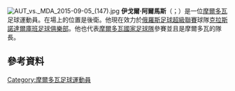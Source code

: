 [[File:AUT_vs._MDA_2015-09-05_(147).jpg|thumb]]
'''伊戈爾·阿爾馬斯'''（{{lang-ro|Igor Armaș}}；{{bd|1987年|7月14日}}）是一位[[摩爾多瓦|摩爾多瓦]]足球運動員。在場上的位置是後衛。他現在效力於[[俄羅斯足球超級聯賽|俄羅斯足球超級聯賽]]球隊[[克拉斯諾達爾庫班足球俱樂部|克拉斯諾達爾庫班足球俱樂部]]。他也代表[[摩爾多瓦國家足球隊|摩爾多瓦國家足球隊]]參賽並且是摩爾多瓦的隊長。
==參考資料==
{{Reflist}}

{{DEFAULTSORT: Armaș, Igor}}
[[Category:摩爾多瓦足球運動員|Category:摩爾多瓦足球運動員]]